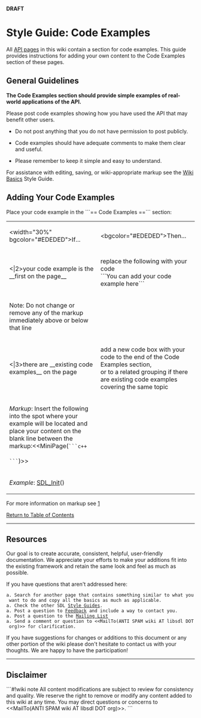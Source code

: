 <!-- pragma section-numbers off -->
<!-- pragma disable-camelcase -->
<!-- acl All:read -->
'''DRAFT'''

= Style Guide: Code Examples =
All [http://wiki.libsdl.org/moin.cgi/SGWikiBasics#api API pages] in this wiki contain a section for code examples.  This guide provides instructions for adding your own content to the Code Examples section of these pages.


<span id="ToC"></span>

== General Guidelines ==
'''The Code Examples section should provide simple examples of real-world applications of the API.'''

Please post code examples showing how you have used the API that may benefit other users.  
* Do not post anything that you do not have permission to post publicly.

* Code examples should have adequate comments to make them clear and useful.

* Please remember to keep it simple and easy to understand.

For assistance with editing, saving, or wiki-appropriate markup see the [http://wiki.libsdl.org/moin.cgi/SGWikiBasics Wiki Basics] Style Guide.


== Adding Your Code Examples ==
Place your code example in the ```== Code Examples ==``` section:
{|
|<width="30%" bgcolor="#EDEDED">If...
|<bgcolor="#EDEDED">Then...
|-
|<|2>your code example is the __first on the page__
|replace the following with your code<br/>```You can add your code example here```
|-
|Note: Do not change or remove any of the markup immediately above or below that line
|-
|<|3>there are __existing code examples__ on the page
|add a new code box with your code to the end of the Code Examples section,<br/>or to a related grouping if there are existing code examples covering the same topic
|-
|''Markup'': Insert the following into the spot where your example will be located and place your content on the blank line between the markup:<<MiniPage(<code>```c++</code><br/><br/><code>```</code>)>>
|-
|''Example'': [[SDL_Init]]()
|}

For more information on markup see [http://wiki.libsdl.org/moin.cgi/SGWikiBasics]

[[#ToC|Return to Table of Contents]]

----
== Resources ==

Our goal is to create accurate, consistent, helpful, user-friendly documentation.  We appreciate your efforts to make your additions fit into the existing framework and retain the same look and feel as much as possible.

If you have questions that aren't addressed here:
 a. Search for another page that contains something similar to what you want to do and copy all the basics as much as applicable.  
 a. Check the other SDL [http://wiki.libsdl.org/moin.cgi/Contributing#guides Style Guides].
 a. Post a question to [http://wiki.libsdl.org/moin.cgi/Contributing#form Feedback] and include a way to contact you.
 a. Post a question to the [http://wiki.libsdl.org/moin.cgi/Contributing#list Mailing List]
 a. Send a comment or question to <<MailTo(ANTI SPAM wiki AT libsdl DOT org)>> for clarification.

If you have suggestions for changes or additions to this document or any other portion of the wiki please don't hesitate to contact us with your thoughts.  We are happy to have the participation!

------
== Disclaimer ==
```#!wiki note
All content modifications are subject to review for consistency and quality.  We reserve the right to remove or modify any content added to this wiki at any time.  You may direct questions or concerns to <<MailTo(ANTI SPAM wiki AT libsdl DOT org)>>.
```
